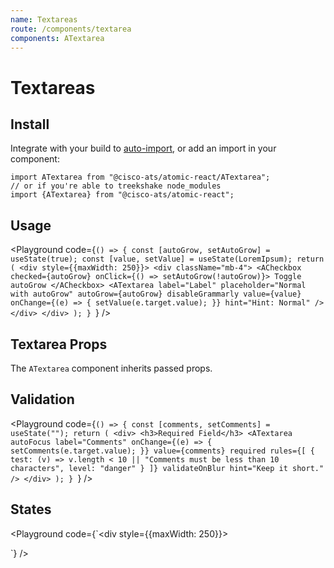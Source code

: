 ```yaml
---
name: Textareas
route: /components/textarea
components: ATextarea
---
```



# Textareas

## Install

Integrate with your build to [auto-import](?path=/docs/getting-started--page#integrating), or add an import in your component:

```
import ATextarea from "@cisco-ats/atomic-react/ATextarea";
// or if you're able to treekshake node_modules
import {ATextarea} from "@cisco-ats/atomic-react";
```

## Usage

<Playground
  code={`() => {
  const [autoGrow, setAutoGrow] = useState(true);
  const [value, setValue] = useState(LoremIpsum);
  return (
    <div style={{maxWidth: 250}}>
      <div className="mb-4">
        <ACheckbox checked={autoGrow} onClick={() => setAutoGrow(!autoGrow)}>
          Toggle autoGrow
        </ACheckbox>
        <ATextarea
          label="Label"
          placeholder="Normal with autoGrow"
          autoGrow={autoGrow}
          disableGrammarly
          value={value}
          onChange={(e) => {
            setValue(e.target.value);
          }}
          hint="Hint: Normal"
        />
      </div>
    </div>
  );
}
`}
/>

## Textarea Props

The `ATextarea` component inherits passed props.

<Props of="ATextarea" />

## Validation

<Playground
  code={`() => {
  const [comments, setComments] = useState("");
  return (
    <div>
      <h3>Required Field</h3>
      <ATextarea
        autoFocus
        label="Comments"
        onChange={(e) => {
          setComments(e.target.value);
        }}
        value={comments}
        required
        rules={[
          {
            test: (v) =>
              v.length < 10 || "Comments must be less than 10 characters",
            level: "danger"
          }
        ]}
        validateOnBlur
        hint="Keep it short."
      />
    </div>
  );
}
`}
/>

## States

<Playground
  code={`<div style={{maxWidth: 250}}>
  <div className="mb-4">
    <ATextarea label="Label" placeholder="Default" hint="Hint: Default" />
  </div>
  <div className="mb-4">
    <ATextarea
      label="Label"
      placeholder="Disabled"
      disabled
      hint="Hint: Disabled"
    />
  </div>
  <div className="mb-4">
    <ATextarea
      label="Label"
      placeholder="Read-only State"
      readOnly
      hint="Hint: Read-only"
    />
  </div>
  <div className="mb-4">
    <ATextarea
      label="Label"
      validationState="warning"
      placeholder="Warning State"
      hint="Hint: Warning"
    />
  </div>
  <div className="mb-4">
    <ATextarea
      label="Label"
      validationState="danger"
      placeholder="Danger State"
      hint="Hint: Danger"
    />
  </div>
</div>
`}
/>
